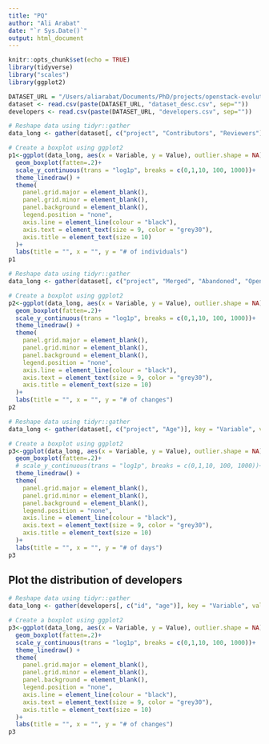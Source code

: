 ```yaml
---
title: "PQ"
author: "Ali Arabat"
date: "`r Sys.Date()`"
output: html_document
---
```


```r
knitr::opts_chunk$set(echo = TRUE)
library(tidyverse)
library("scales")
library(ggplot2)
```

```r
DATASET_URL = "/Users/aliarabat/Documents/PhD/projects/openstack-evolution/"
dataset <- read.csv(paste(DATASET_URL, "dataset_desc.csv", sep=""))
developers <- read.csv(paste(DATASET_URL, "developers.csv", sep=""))
```


```r
# Reshape data using tidyr::gather
data_long <- gather(dataset[, c("project", "Contributors", "Reviewers")], key = "Variable", value = "Value", -project)

# Create a boxplot using ggplot2
p1<-ggplot(data_long, aes(x = Variable, y = Value), outlier.shape = NA) +
  geom_boxplot(fatten=.2)+
  scale_y_continuous(trans = "log1p", breaks = c(0,1,10, 100, 1000))+
  theme_linedraw() +
  theme(
    panel.grid.major = element_blank(),
    panel.grid.minor = element_blank(),
    panel.background = element_blank(),
    legend.position = "none",
    axis.line = element_line(colour = "black"),
    axis.text = element_text(size = 9, color = "grey30"),
    axis.title = element_text(size = 10)
  )+
  labs(title = "", x = "", y = "# of individuals")
p1
```


```r
# Reshape data using tidyr::gather
data_long <- gather(dataset[, c("project", "Merged", "Abandoned", "Open")], key = "Variable", value = "Value", -project)

# Create a boxplot using ggplot2
p2<-ggplot(data_long, aes(x = Variable, y = Value), outlier.shape = NA) +
  geom_boxplot(fatten=.2)+
  scale_y_continuous(trans = "log1p", breaks = c(0,1,10, 100, 1000))+
  theme_linedraw() +
  theme(
    panel.grid.major = element_blank(),
    panel.grid.minor = element_blank(),
    panel.background = element_blank(),
    legend.position = "none",
    axis.line = element_line(colour = "black"),
    axis.text = element_text(size = 9, color = "grey30"),
    axis.title = element_text(size = 10)
  )+
  labs(title = "", x = "", y = "# of changes")
p2
```


```r
# Reshape data using tidyr::gather
data_long <- gather(dataset[, c("project", "Age")], key = "Variable", value = "Value", -project)

# Create a boxplot using ggplot2
p3<-ggplot(data_long, aes(x = Variable, y = Value), outlier.shape = NA) +
  geom_boxplot(fatten=.2)+
  # scale_y_continuous(trans = "log1p", breaks = c(0,1,10, 100, 1000))+
  theme_linedraw() +
  theme(
    panel.grid.major = element_blank(),
    panel.grid.minor = element_blank(),
    panel.background = element_blank(),
    legend.position = "none",
    axis.line = element_line(colour = "black"),
    axis.text = element_text(size = 9, color = "grey30"),
    axis.title = element_text(size = 10)
  )+
  labs(title = "", x = "", y = "# of days")
p3
```

## Plot the distribution of developers
```r
# Reshape data using tidyr::gather
data_long <- gather(developers[, c("id", "age")], key = "Variable", value = "Value", -id)

# Create a boxplot using ggplot2
p3<-ggplot(data_long, aes(x = Variable, y = Value), outlier.shape = NA) +
  geom_boxplot(fatten=.2)+
  scale_y_continuous(trans = "log1p", breaks = c(0,1,10, 100, 1000))+
  theme_linedraw() +
  theme(
    panel.grid.major = element_blank(),
    panel.grid.minor = element_blank(),
    panel.background = element_blank(),
    legend.position = "none",
    axis.line = element_line(colour = "black"),
    axis.text = element_text(size = 9, color = "grey30"),
    axis.title = element_text(size = 10)
  )+
  labs(title = "", x = "", y = "# of changes")
p3
````